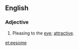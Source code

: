 ==English==

===Adjective===
{{en-adj}}

# {{lb|en|obsolete}} Pleasing to the [[eye]]; [[attractive]].

[[et:eesome]]